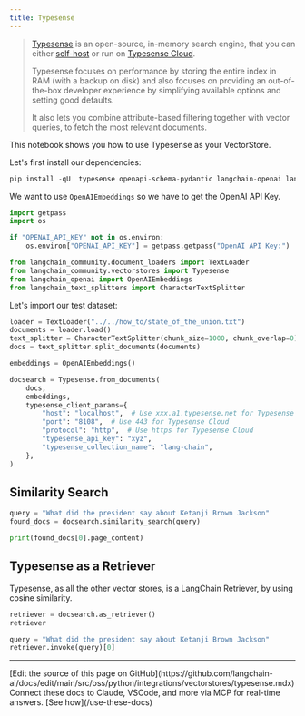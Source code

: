 ```yaml
---
title: Typesense
---
```


> [Typesense](https://typesense.org) is an open-source, in-memory search engine, that you can either [self-host](https://typesense.org/docs/guide/install-typesense#option-2-local-machine-self-hosting) or run on [Typesense Cloud](https://cloud.typesense.org/).
>
> Typesense focuses on performance by storing the entire index in RAM (with a backup on disk) and also focuses on providing an out-of-the-box developer experience by simplifying available options and setting good defaults.
>
> It also lets you combine attribute-based filtering together with vector queries, to fetch the most relevant documents.

This notebook shows you how to use Typesense as your VectorStore.

Let's first install our dependencies:

```python
pip install -qU  typesense openapi-schema-pydantic langchain-openai langchain-community tiktoken
```

We want to use `OpenAIEmbeddings` so we have to get the OpenAI API Key.

```python
import getpass
import os

if "OPENAI_API_KEY" not in os.environ:
    os.environ["OPENAI_API_KEY"] = getpass.getpass("OpenAI API Key:")
```

```python
from langchain_community.document_loaders import TextLoader
from langchain_community.vectorstores import Typesense
from langchain_openai import OpenAIEmbeddings
from langchain_text_splitters import CharacterTextSplitter
```

Let's import our test dataset:

```python
loader = TextLoader("../../how_to/state_of_the_union.txt")
documents = loader.load()
text_splitter = CharacterTextSplitter(chunk_size=1000, chunk_overlap=0)
docs = text_splitter.split_documents(documents)

embeddings = OpenAIEmbeddings()
```

```python
docsearch = Typesense.from_documents(
    docs,
    embeddings,
    typesense_client_params={
        "host": "localhost",  # Use xxx.a1.typesense.net for Typesense Cloud
        "port": "8108",  # Use 443 for Typesense Cloud
        "protocol": "http",  # Use https for Typesense Cloud
        "typesense_api_key": "xyz",
        "typesense_collection_name": "lang-chain",
    },
)
```

## Similarity Search

```python
query = "What did the president say about Ketanji Brown Jackson"
found_docs = docsearch.similarity_search(query)
```

```python
print(found_docs[0].page_content)
```

## Typesense as a Retriever

Typesense, as all the other vector stores, is a LangChain Retriever, by using cosine similarity.

```python
retriever = docsearch.as_retriever()
retriever
```

```python
query = "What did the president say about Ketanji Brown Jackson"
retriever.invoke(query)[0]
```

---

<Callout icon="pen-to-square" iconType="regular">
    [Edit the source of this page on GitHub](https://github.com/langchain-ai/docs/edit/main/src/oss/python/integrations/vectorstores/typesense.mdx)
</Callout>
<Tip icon="terminal" iconType="regular">
    Connect these docs to Claude, VSCode, and more via MCP for    real-time answers. [See how](/use-these-docs)
</Tip>
